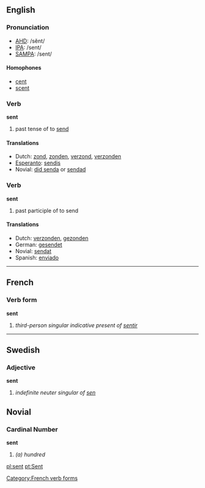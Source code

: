 ==English==

{{rank|themselves|half|certain|269|sent|keep|myself|morning}}

=== Pronunciation ===
*[[w:AHD|AHD]]: /sĕnt/
*[[w:IPA|IPA]]: /sent/
*[[w:SAMPA|SAMPA]]: /sent/

==== Homophones ====
*[[cent]]
*[[scent]]

=== Verb ===

'''sent'''

# past tense of to [[send]]

==== Translations ====
*Dutch: [[zond]], [[zonden]], [[verzond]], [[verzonden]]
*[[Esperanto]]: [[sendis]]
*Novial: [[did senda]] or [[sendad]]

=== Verb ===

'''sent'''

# past participle of to send

==== Translations ====
*Dutch: [[verzonden]], [[gezonden]]
*German: [[gesendet]]
*Novial: [[sendat]]
*Spanish: [[enviado]]
----

==French==
===Verb form===
'''sent'''

# ''third-person singular indicative present of [[sentir]]''
[[Category:French verb forms]]
----

==Swedish==
===Adjective===
'''sent'''

#''indefinite neuter singular of [[sen]]''

==Novial==
===Cardinal Number===
'''sent'''

#''(a) hundred''
[[pl:sent]]
[[pt:Sent]]
